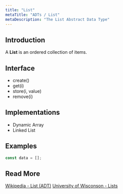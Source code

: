 ```yaml
---
title: "List"
metaTitle: "ADTs / List"
metaDescription: "The List Abstract Data Type"
---
```


## Introduction

A **List** is an ordered collection of items.


## Interface

- create()
- get(i)
- store(i, value)
- remove(i)


## Implementations

- Dynamic Array
- Linked List

## Examples

```javascript
const data = [];
```

## Read More

[Wikipedia - List (ADT)](https://en.wikipedia.org/wiki/List_(abstract_data_type))
[University of Wisconson - Lists](http://pages.cs.wisc.edu/~hasti/cs367-1/readings/Lists/)

